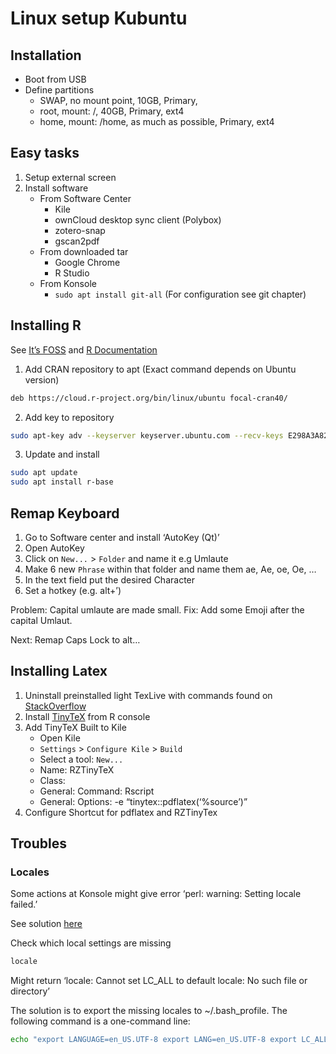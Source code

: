 # Linux setup Kubuntu

## Installation

* Boot from USB
* Define partitions
    - SWAP, no mount point, 10GB, Primary,
    - root, mount: /, 40GB, Primary, ext4
    - home, mount: /home, as much as possible, Primary, ext4
    


## Easy tasks

1. Setup external screen
2. Install software
    - From Software Center
        + Kile
        + ownCloud desktop sync client (Polybox)
        + zotero-snap
        + gscan2pdf
    - From downloaded tar
        + Google Chrome
        + R Studio
    - From Konsole
        + `sudo apt install git-all` (For configuration see git chapter)

## Installing R

See [It's FOSS](https://itsfoss.com/install-r-ubuntu/) and [R Documentation](https://cran.r-project.org/bin/linux/ubuntu/README.html)

1. Add CRAN repository to apt (Exact command depends on Ubuntu version)

```bash
deb https://cloud.r-project.org/bin/linux/ubuntu focal-cran40/
```

2. Add key to repository

```bash
sudo apt-key adv --keyserver keyserver.ubuntu.com --recv-keys E298A3A825C0D65DFD57CBB651716619E084DAB9
```

3. Update and install

```bash
sudo apt update
sudo apt install r-base
```
    

## Remap Keyboard

1. Go to Software center and install 'AutoKey (Qt)'
2. Open AutoKey
3. Click on `New...` > `Folder` and name it e.g Umlaute
4. Make 6 new `Phrase` within that folder and name them ae, Ae, oe, Oe, ...
5. In the text field put the desired Character
6. Set a hotkey (e.g. alt+')

Problem: Capital umlaute are made small. Fix: Add some Emoji after the capital Umlaut.

Next: Remap Caps Lock to alt...

## Installing Latex

1. Uninstall preinstalled light TexLive with commands found on [StackOverflow](https://tex.stackexchange.com/questions/95483/how-to-remove-everything-related-to-tex-live-for-fresh-install-on-ubuntu)
2. Install [TinyTeX](https://yihui.org/tinytex/) from R console
3. Add TinyTeX Built to Kile
    - Open Kile
    - `Settings` > `Configure Kile` > `Build`
    - Select a tool: `New...`
    - Name: RZTinyTeX
    - Class: <Custom>
    - General: Command: Rscript
    - General: Options: -e "tinytex::pdflatex('%source')"
4. Configure Shortcut for pdflatex and RZTinyTex

## Troubles

### Locales

Some actions at Konsole might give error 'perl: warning: Setting locale failed.'

See solution [here](https://libre-software.net/ubuntu-setting-locale/)

Check which local settings are missing

```bash
locale
```
Might return 'locale: Cannot set LC_ALL to default locale: No such file or directory'

The solution is to export the missing locales to ~/.bash_profile. The following command is a one-command line:

```bash
echo "export LANGUAGE=en_US.UTF-8 export LANG=en_US.UTF-8 export LC_ALL=en_US.UTF-8">>~/.bash_profile
```

### 

